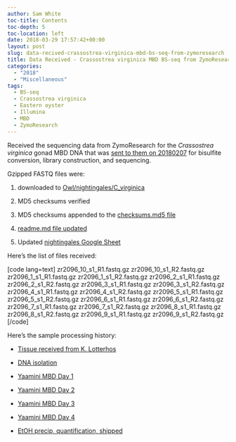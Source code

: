 ```yaml
---
author: Sam White
toc-title: Contents
toc-depth: 5
toc-location: left
date: 2018-03-29 17:57:42+00:00
layout: post
slug: data-recived-crassostrea-virginica-mbd-bs-seq-from-zymoresearch
title: Data Received - Crassostrea virginica MBD BS-seq from ZymoResearch
categories:
  - "2018"
  - "Miscellaneous"
tags:
  - BS-seq
  - Crassostrea virginica
  - Eastern oyster
  - Illumina
  - MBD
  - ZymoResearch
---
```


Received the sequencing data from ZymoResearch for the <em>Crassostrea virginica</em> gonad MBD DNA that was [sent to them on 20180207](https://robertslab.github.io/sams-notebook/posts/2018/2018-02-07-ethanol-precipitation-dna-quantification-c-virginica-mbd-dna-from-yaamini/) for bisulfite conversion, library construction, and sequencing.

Gzipped FASTQ files were:





  1. downloaded to [Owl/nightingales/C_virginica](https://owl.fish.washington.edu/nightingales/C_virginica)


  2. MD5 checksums verified


  3. MD5 checksums appended to the [checksums.md5 file](https://owl.fish.washington.edu/nightingales/C_virginica/checksums.md5)


  4. [readme.md file updated](https://owl.fish.washington.edu/nightingales/C_virginica/readme.md)


  5. Updated [nightingales Google Sheet](https://docs.google.com/spreadsheets/d/1_XqIOPVHSBVGscnjzDSWUeRL7HUHXfaHxVzec-I-8Xk/edit?usp=sharing)



Here's the list of files received:

[code lang=text]
zr2096_10_s1_R1.fastq.gz
zr2096_10_s1_R2.fastq.gz
zr2096_1_s1_R1.fastq.gz
zr2096_1_s1_R2.fastq.gz
zr2096_2_s1_R1.fastq.gz
zr2096_2_s1_R2.fastq.gz
zr2096_3_s1_R1.fastq.gz
zr2096_3_s1_R2.fastq.gz
zr2096_4_s1_R1.fastq.gz
zr2096_4_s1_R2.fastq.gz
zr2096_5_s1_R1.fastq.gz
zr2096_5_s1_R2.fastq.gz
zr2096_6_s1_R1.fastq.gz
zr2096_6_s1_R2.fastq.gz
zr2096_7_s1_R1.fastq.gz
zr2096_7_s1_R2.fastq.gz
zr2096_8_s1_R1.fastq.gz
zr2096_8_s1_R2.fastq.gz
zr2096_9_s1_R1.fastq.gz
zr2096_9_s1_R2.fastq.gz
[/code]

Here's the sample processing history:



  * [Tissue received from K. Lotterhos](https://robertslab.github.io/sams-notebook/posts/2017/2017-10-03-samples-received-c-virginica-gonad-tissue-from-katie-lotterhos/)


  * [DNA isolation](https://robertslab.github.io/sams-notebook/posts/2017/2017-11-14-dna-isolation-quantification-c-virginica-gonad-gdna/)


  * [Yaamini MBD Day 1](https://yaaminiv.github.io/Virginica-MBDSeq/)


  * [Yaamini MBD Day 2](https://yaaminiv.github.io/Virginica-MBDSeq-Day2/)


  * [Yaamini MBD Day 3](https://yaaminiv.github.io/Virginica-MBDSeq-Day3/)


  * [Yaamini MBD Day 4](https://yaaminiv.github.io/Virginica-MBDSeq-Day4/)


  * [EtOH precip, quantification, shipped](https://robertslab.github.io/sams-notebook/posts/2018/2018-02-07-ethanol-precipitation-dna-quantification-c-virginica-mbd-dna-from-yaamini/)


